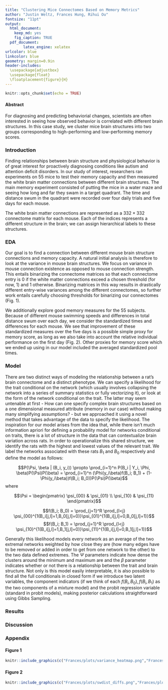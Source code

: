 ```yaml
---
title: "Clustering Mice Connectomes Based on Memory Metrics"
author: "Justin Weltz, Frances Hung, Rihui Ou"
fontsize: "11pt"
output:
  html_document:
    keep_md: yes
    fig_caption: TRUE
  pdf_document: 
        latex_engine: xelatex
urlcolor: blue
linkcolor: blue
geometry: margin=0.9in 
header-includes:
  \usepackage{adjustbox}
  \usepackage{float} 
  \floatplacement{figure}{H}
---
```

\fontsize{10}{11}
\selectfont

```r
knitr::opts_chunk$set(echo = TRUE)
```

#### Abstract
For diagnosing and predicting behaviorial changes, scientists are often interested in seeing how observed behavior is correlated with different brain structures. In this case study, we cluster mice brain structures into two groups corresponding to high-performing and low-performing memory scores.  

### Introduction

Finding relationships between brain structure and physiological behavior is of great interest for proactively diagnosing conditions like autism and attention deficit disorders. In our study of interest, researchers ran experiments on 55 mice to test their memory capacity and then measured the white brain matter connections between different brain structures. The main memory experiment consisted of putting the mice in a water maze and seeing how long and far they swam in a target quadrant. The time and distance swum in the quadrant were recorded over four daily trials and five days for each mouse. 

The white brain matter connections are represented as a $332 \times 332$ connectome matrix for each mouse. Each of the indices represents a different structure in the brain; we can assign hierarchical labels to these structures. 

### EDA 

Our goal is to find a connection between different mouse brain structure connections and memory capacity. A natural initial analysis is therefore to look at the variance in mouse brain structures. We focus on variance in mouse connection existence as opposed to mouse connection strength. This entails binarizing the connectome matrices so that each connectome entry is $0$ if the white matter connections exceed a chosen threshold (for now, 1) and $1$ otherwise. Binarizing matrices in this way results in drastically different entry-wise variances among the different connectomes, so further work entails carefully choosing thresholds for binarizing our connectomes (Fig. 1).

We additionally explore good memory measures for the 55 subjects. Because of different mouse swimming speeds and differences in total distance swum over each day, we consider the standardized times and differences for each mouse. We see that improvement of these standardized measures over the five days is a possible simple proxy for memory score, as long as we also take into account the relative individual performance on the first day (Fig. 2). Other proxies for memory score which we ended up using in our model included the averaged standardized pool times.

### Model

There are two distinct ways of modeling the relationship between a rat's brain connectome and a distinct phenotype. We can specify a likelihood for the trait conditional on the network (which usually involves collapsing the network into a series of summary statistics or fully vectorizing it), or look at the form of the network conditional on the trait. The latter may seem untenable at first - How can one specify complex brain structures based on a one dimensional measured attribute (memory in our case) without making many simplifying assumptions? - but we approached it using a novel method that takes advantage of the data to specify the likelihood. The inspiration for our model arises from the idea that, while there isn't much information apriori for defining a probability model for networks conditional on traits, there is a lot of structure in the data that can contextualize brain variation across rats. In order to operationalize this shared structure, we identify the rats with the highest and lowest values of the relevant trait. We label the networks associated with these rats $B_1$ and $B_0$ respectively and define the model as follows:

$$P(\Psi, \beta | (B_i, y_i)) \propto \prod_{i=1}^n P(B_i | Y_i, \Phi, \beta)P(\Psi)P(\beta) = \prod_{i=1}^n  (\Phi(y_i\beta)f(B_i; B_1) + (1-\Phi(y_i\beta))f(B_i; B_0))P(\Psi)P(\beta)$$
where

$$\Psi = \begin{pmatrix} \psi_{00} & \psi_{01} \\ 
\psi_{10} & \psi_{11} \end{pmatrix}$$

$$f(B_i; B_0) = \prod_{j=1}^R \prod_{l<j}        \psi_{00}^{1(B_i[j,l]=1,B_0[j,l]=0)}\psi_{01}^{1(B_i[j,l]=0,B_0[j,l]=1)}$$
$$f(B_i; B_1) = \prod_{j=1}^R \prod_{l<j} \psi_{10}^{1(B_i[j,l]=1,B_1[j,l]=0)}\psi_{11}^{1(B_i[j,l]=0,B_1[j,l]=1)}$$

Generally this likelihood models every network as an average of the two extremal networks weighted by how close they are (how many edges have to be removed or added in order to get from one network to the other) to the two data defined extremes. The $\Psi$ parameters indicate how dense the clusters around the minimum and maximum are and the $\beta$ parameter indicates whether or not there is a relationship between the trait and brain structure. Not only is this model easily interpretable, it is also possible to find all the full conditionals in closed form if we introduce two latent variables, the component indicators (if we think of each $f(B_i,B_0),f(B_i, B_1)$ as the two components of a mixture model) and the probit regression variable (standard in probit models), making posterior calculations straightforward using Gibbs Sampling.

### Results 

### Discussion

### Appendix

#### Figure 1
```r
knitr::include_graphics(c("Frances/plots/variance_heatmap.png","Frances/plots/var_heatmap_bin.png"))
```


#### Figure 2
```r
knitr::include_graphics(c("Frances/plots/swdist_diffs.png","Frances/plots/swtime_diffs.png"))
```
